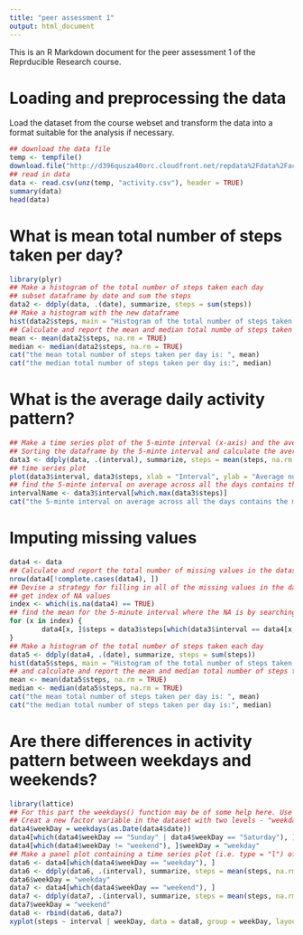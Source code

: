 ```yaml
---
title: "peer assessment 1"
output: html_document
---
```


This is an R Markdown document for the peer assessment 1 of the Reprducible Research course. 

# Loading and preprocessing the data

Load the dataset from the course webset and transform the data into a format suitable for the analysis if necessary.

```r
## download the data file
temp <- tempfile()
download.file("http://d396qusza40orc.cloudfront.net/repdata%2Fdata%2Factivity.zip", temp)
## read in data 
data <- read.csv(unz(temp, "activity.csv"), header = TRUE)
summary(data)
head(data)
```

# What is mean total number of steps taken per day?

```r
library(plyr)
## Make a histogram of the total number of steps taken each day
## subset dataframe by date and sum the steps
data2 <- ddply(data, .(date), summarize, steps = sum(steps))
## Make a histogram with the new dataframe
hist(data2$steps, main = "Histogram of the total number of steps taken each day", xlab = "steps", col = "cyan")
## Calculate and report the mean and median total numbe of steps taken per day
mean <- mean(data2$steps, na.rm = TRUE)
median <- median(data2$steps, na.rm = TRUE)
cat("the mean total number of steps taken per day is: ", mean)
cat("the median total number of steps taken per day is:", median)
```

# What is the average daily activity pattern?

``` r
## Make a time series plot of the 5-minte interval (x-axis) and the average number of steps taken, averaged across all days (y-axis)
## Sorting the dataframe by the 5-minte interval and calculate the average to generate a new data frame data3
data3 <- ddply(data, .(interval), summarize, steps = mean(steps, na.rm = TRUE))
## time series plot
plot(data3$interval, data3$steps, xlab = "Interval", ylab = "Average number of steps", type = "l", col = "blue")
## find the 5-minte interval on average across all the days contains the maximum number of steps
intervalName <- data3$interval[which.max(data3$steps)]
cat("the 5-minte interval on average across all the days contains the maximum number of steps is:", intervalName)
```
# Imputing missing values

```r
data4 <- data
## Calculate and report the total number of missing values in the dataset (i.e. the total number of rows with NAs)
nrow(data4[!complete.cases(data4), ])
## Devise a strategy for filling in all of the missing values in the dataset. The missing value will be filled with the mean for that 5-minute interval. 
## get index of NA values
index <- which(is.na(data4) == TRUE)
## find the mean for the 5-minute interval where the NA is by searching the data3 dataset with the mean of steps according to the interval
for (x in index) {
        data4[x, ]$steps = data3$steps[which(data3$interval == data4[x, ]$interval)]
}
## Make a histogram of the total number of steps taken each day
data5 <- ddply(data4, .(date), summarize, steps = sum(steps))
hist(data5$steps, main = "Histogram of the total number of steps taken each day", xlab = "steps", col = "red")
## and calculate and report the mean and median total number of steps taken per doy
mean <- mean(data5$steps, na.rm = TRUE)
median <- median(data5$steps, na.rm = TRUE)
cat("the mean total number of steps taken per day is: ", mean)
cat("the median total number of steps taken per day is:", median)
```
# Are there differences in activity pattern between weekdays and weekends?

```r
library(lattice)
## For this part the weekdays() function may be of some help here. Use the dataset with the filled-in missing values for this part, which is data4.
## Creat a new factor variable in the dataset with two levels - "weekday" and "weekend" indicating whether a given date is a weekday or weekend day.
data4$weekDay = weekdays(as.Date(data4$date))
data4[which(data4$weekDay == "Sunday" | data4$weekDay == "Saturday"), ]$weekDay = "weekend"
data4[which(data4$weekDay != "weekend"), ]$weekDay = "weekday"
## Make a panel plot containing a time series plot (i.e. type = "l") of the 5-minute interval (x-axis) and the average number of steps taken, averaged across all weekday days or weekend days (y-axis). 
data6 <- data4[which(data4$weekDay == "weekday"), ]
data6 <- ddply(data6, .(interval), summarize, steps = mean(steps, na.rm = TRUE))
data6$weekDay = "weekday"
data7 <- data4[which(data4$weekDay == "weekend"), ]
data7 <- ddply(data7, .(interval), summarize, steps = mean(steps, na.rm = TRUE))
data7$weekDay = "weekend"
data8 <- rbind(data6, data7)
xyplot(steps ~ interval | weekDay, data = data8, group = weekDay, layout = c(1, 2), type = "l")
```



